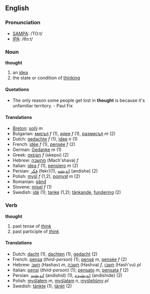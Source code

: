 ==English==
=== Pronunciation ===
*[[w:SAMPA|SAMPA]]: /TO:t/
*[[w:IPA|IPA]]: /θɔːt/

===Noun===
'''thought'''

# an [[idea]]
# the state or condition of [[think]]ing

====Quotations====
*The only reason some people get lost in '''thought''' is because it's unfamiliar territory. - Paul Fix

====Translations====
*[[Breton]]: [[soñj]] ''m''
*Bulgarian: [[мисъл]] ''f'' (1), [[идея]] ''f'' (1), [[размисъл]] ''m'' (2)
*Dutch: [[gedachte]] ''f'' (1), [[idee]] ''n'' (1)
*French: [[idée]] ''f'' (1), [[pensée]] ''f'' (2)
*German: [[Gedanke]] ''m'' (1)
*Greek: [[σκέψη]] ''f'' (skepsi) (2)
*Hebrew: [[מחשבה]] (Mach'shava) ''f''
*Italian: [[idea#Italian|idea]] ''f'' (1), [[pensiero]] ''m'' (2)
*Persian: [[فكر]] (fekr)(1), [[اندیشه]] (andishe) (2)
*Polish: [[myśl]] ''f'' (1,2), [[pomysł]] ''m'' (2)
*Romanian: [[gând]]
*Slovene: [[misel]] ''f'' (1)
*Swedish: [[idé]] (1); [[tanke]] (1,2); [[tänkande]], [[fundering]] (2)

=== Verb ===
'''thought'''

# past tense of ''[[think]]''
# past participle of ''[[think]]''

==== Translations ====
*Dutch: [[dacht]] (1), [[dachten]] (1), [[gedacht]] (2)
*French: [[pensa]] (''third-person'') (1); [[pensé]] ''m'', [[pensée]] ''f'' (2)
*Hebrew: [[חשב]] (Hashav) ''m'', [[חשבה]] (Hashva) ''f'', [[חשבו]] (Hash'vu) ''pl''
*Italian: [[pensi]] (''third-person'') (1); [[pensato]] ''m'', [[pensata]] ''f'' (2)
*Persian: [[اندیشید]] (andishid) (1), [[اندیشیده]] (andishide) (2)
*Polish: [[myślałem]] ''m'', [[myślałam]] ''n'', [[myśleliśmy]] ''pl''
*Swedish: [[tänkte]] (1), [[tänkt]] (2)